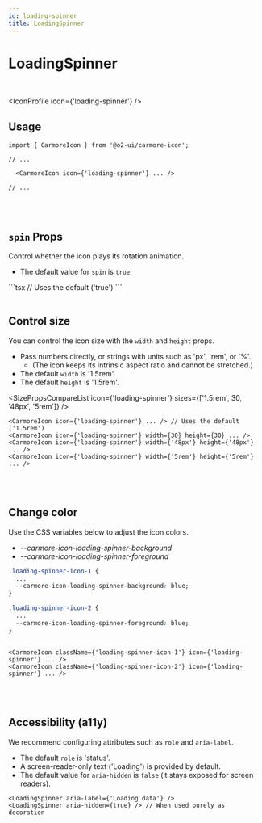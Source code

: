 ```yaml
---
id: loading-spinner
title: LoadingSpinner
---
```




# LoadingSpinner

<br />

<IconProfile icon={'loading-spinner'} />

## Usage

```tsx
import { CarmoreIcon } from '@o2-ui/carmore-icon';

// ...

  <CarmoreIcon icon={'loading-spinner'} ... />

// ...
```

<br />
<br />

## `spin` Props

Control whether the icon plays its rotation animation.

- The default value for `spin` is `true`.

<LoadingSpinnerSpinList />
```tsx
<CarmoreIcon icon={'loading-spinner'} ... /> // Uses the default ('true')
<CarmoreIcon icon={'loading-spinner'} spin={'false'} ... />
```

<br />
<br />

## Control size

You can control the icon size with the `width` and `height` props.

- Pass numbers directly, or strings with units such as 'px', 'rem', or '%'.
  - (The icon keeps its intrinsic aspect ratio and cannot be stretched.)
- The default `width` is '1.5rem'.
- The default `height` is '1.5rem'.

<SizePropsCompareList icon={'loading-spinner'} sizes={['1.5rem', 30, '48px', '5rem']} />

```tsx
<CarmoreIcon icon={'loading-spinner'} ... /> // Uses the default ('1.5rem')
<CarmoreIcon icon={'loading-spinner'} width={30} height={30} ... />
<CarmoreIcon icon={'loading-spinner'} width={'48px'} height={'48px'} ... />
<CarmoreIcon icon={'loading-spinner'} width={'5rem'} height={'5rem'} ... />
```

<br />
<br />

## Change color

Use the CSS variables below to adjust the icon colors.

- _--carmore-icon-loading-spinner-background_
- _--carmore-icon-loading-spinner-foreground_

<LoadingSpinnerColorList />

```css
.loading-spinner-icon-1 {
  ...
  --carmore-icon-loading-spinner-background: blue;
}

.loading-spinner-icon-2 {
  ...
  --carmore-icon-loading-spinner-foreground: blue;
}
```

```tsx

<CarmoreIcon className={'loading-spinner-icon-1'} icon={'loading-spinner'} ... />
<CarmoreIcon className={'loading-spinner-icon-2'} icon={'loading-spinner'} ... />
```

<br />
<br />

## Accessibility (a11y)

We recommend configuring attributes such as `role` and `aria-label`.

- The default `role` is 'status'.
- A screen-reader-only text ('Loading') is provided by default.
- The default value for `aria-hidden` is `false` (it stays exposed for screen readers).

```tsx
<LoadingSpinner aria-label={'Loading data'} />
<LoadingSpinner aria-hidden={true} /> // When used purely as decoration
```
